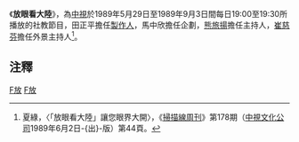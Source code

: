 {{Note24hUTC+8}}
{{Infobox television
| bgcolour             = #FFFF99
| show_name            = 放眼看大陸
| original_name        = 
| image                = 
| caption              = 
| genre                = 社教節目
| presenter            = [[熊旅揚|熊旅揚]]
| country              = {{ROC}}
| language             = [[台灣國語|國語]]（[[現代標準漢語|現代標準漢語]]）
| supervising_producer = [[中國電視公司|中國電視公司]]
| producer             = 田正平
| runtime              = 30分
| channel              = 中視無線台（時名中視）<!--無需更為現今定名-->
| first_aired          = 1989年5月29日
| last_aired           = 1989年9月3日
| preceded_by          = [[歡樂現場|歡樂現場]]
| followed_by          = [[中視全球報導|中視全球報導]]
| website              = 
}}
《'''放眼看大陸'''》，為[[中國電視公司|中視]]於1989年5月29日至1989年9月3日間每日19:00至19:30所播放的社教節目，田正平擔任[[製作人|製作人]]，馬中欣擔任企劃，[[熊旅揚|熊旅揚]]擔任主持人，[[崔慈芬|崔慈芬]]擔任外景主持人<ref>夏綠，〈「放眼看大陸」讓您眼界大開〉，《[[掃描線周刊|掃描線周刊]]》第178期（[[中視文化公司|中視文化公司]]1989年6月2日-{出}-版）第44頁。</ref>。

{{電視節目的變遷
|電視台= {{flagicon|Taiwan}} 台灣 [[中視|中視]] 
|播放檔次= 每日19:00至19:30
|節目名稱= 放眼看大陸<br />（1989年5月29日－1989年9月3日）
|上一節目= [[歡樂現場|歡樂現場]]<br />（1989年4月25日－1989年5月26日）
|下一節目= [[中視全球報導|中視全球報導]]<br />（1989年9月4日－1991年2月1日）
}}

==注釋==
{{reflist}}

{{Tv-stub}}

[[Category:台灣社教節目|F放]]
[[Category:中視電視節目|F放]]
